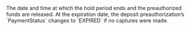 <ResponseField name="ExpirationDate" type="timestamp" >    
The date and time at which the hold period ends and the preauthorized funds are released.  
At the expiration date, the deposit preauthorization’s `PaymentStatus` changes to `EXPIRED` if no captures were made.  
</ResponseField>